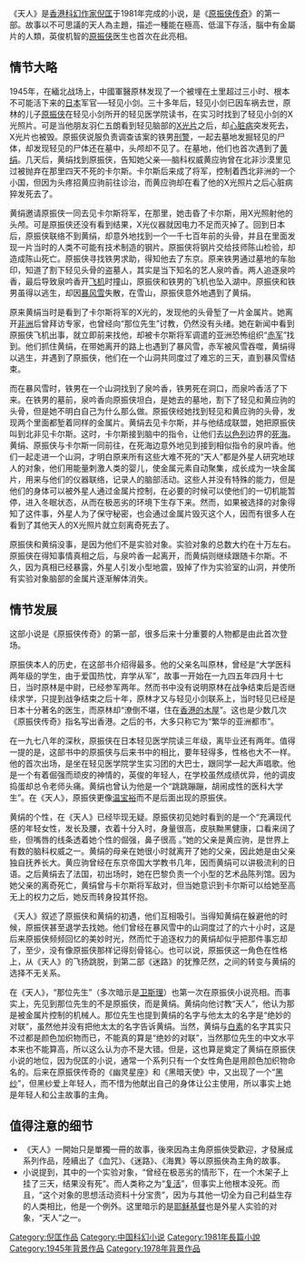 《天人》是[[香港|香港]][[科幻|科幻]][[作家|作家]][[倪匡|倪匡]]于1981年完成的小说，是《[[:原振俠系列|原振侠传奇]]》的第一部。故事以不可思議的天人為主題，描述一種能在極高、低溫下存活，腦中有金屬片的人類，英俊机智的[[原振侠|原振侠]]医生也首次在此亮相。

==情节大略==
1945年，在緬北战场上，中國軍醫原林发现了一个被埋在土里超过三小时、根本不可能活下来的[[日本|日本]]军官──轻见小剑。三十多年后，轻见小剑已因车祸去世，原林的儿子[[原振侠|原振侠]]在轻见小剑所开的轻见医学院读书，在实习时找到了轻见小剑的X光照片。可是当他朋友羽仁五朗看到轻见脑部的[[X光片|X光片]]之后，却[[心脏病|心脏病]]突发死去，X光片也被毁。原振侠说服负责调查该案的铁男[[刑警|刑警]]，一起去墓地发掘轻见的尸体，却发现轻见的尸体还在墓中，头颅却不见了。在墓地，他们也首次遇到了[[黄绢|黄绢]]。几天后，黄绢找到原振侠，告知她父亲──脑科权威黄应驹曾在北非沙漠里见过被抛弃在那里四天不死的卡尔斯。卡尔斯后来成了将军，控制着西北非洲的一个小国，但因为头疼招黄应驹前往诊治，而黄应驹却在看了他的X光照片之后心脏病猝发死去了。

黄绢邀请原振侠一同去见卡尔斯将军，在那里，她击昏了卡尔斯，用X光照射他的头颅。可是原振侠还没有看到结果，X光仪器就因电力不足而灭掉了。回到日本后，原振侠联络不到黄绢，却意外地找到一个一千七百年前的头骨，并且在里面发现一片当时的人类不可能有技术制造的钢片。原振侠将钢片交给技师陈山检验，却造成陈山死亡。原振侠寻找铁男求助，得知他去了东京。原来铁男通过墓地的车胎印，知道了割下轻见头骨的盗墓人，其实是当下知名的艺人泉吟香。两人追逐泉吟香，最后导致泉吟香开[[飞机|飞机]]时撞山，原振侠和铁男的飞机也坠入湖中。原振侠和铁男虽得以逃生，却因[[暴风雪|暴风雪]]失散，在雪山，原振侠意外地遇到了黄绢。

原来黄绢当时是看到了卡尔斯将军的X光的，发现他的头骨堑了一片金属片。她离开[[非洲|非洲]]后曾拜访专家，也曾经向“那位先生”讨教，仍然没有头绪。她在新闻中看到原振侠飞机出事，就立即前来找他，却被卡尔斯将军调遣的亚洲恐怖组织“[[赤军|赤军]]”找到。他们抓住黄绢，在带她离开的路上也遇到了暴风雪，赤军被风雪吞噬，黄绢得以逃生，并遇到了原振侠，他们在一个山洞共同度过了难忘的三天，直到暴风雪结束。

而在暴风雪时，铁男在一个山洞找到了泉吟香，铁男死在洞口，而泉吟香活了下来。在铁男的墓前，泉吟香向原振侠坦白，是她去的墓地，割下了轻见和黄应驹的头骨，但是她不明白自己为什么那么做。原振侠经她找到轻见和黄应驹的头骨，发现两个里面都堑着同样的金属片。黄绢去见卡尔斯，并与他结成联盟，她把原振侠叫到北非见卡尔斯。这时，卡尔斯接到脑中的指令，让他们去[[以色列|以色列]]边界的[[死海|死海]]。黄绢、原振侠与卡尔斯一同前往，在死海边意外地见到接到相似指令的泉吟香。他们一起走进一个山洞，才明白原来所有这些大难不死的“天人”都是外星人研究地球人的对象，他们用能量刺激人类的婴儿，使金属元素自动聚集，成长成为一块金属片，用来与他们的仪器联络，记录人的脑部活动。这些人并没有特殊的能力，但是他们的身体可以被外星人通过金属片控制，在必要的时候可以使他们的一切机能暂停，进入冬眠状态，从而在极恶劣的环境下生存下来。然而，如果被选择的对象得知了这件事，外星人为了保守秘密，也会通过金属片毁灭这个人，因而有很多人在看到了其他天人的X光照片就立刻离奇死去了。

原振侠和黄绢没事，是因为他们不是实验对象。实验对象的总数大约在十万左右。原振侠在得知事情真相之后，与泉吟香一起离开，而黄绢则继续跟随卡尔斯。不久，因为真相已经暴露，外星人引发小型地震，毁掉了作为实验室的山洞，并使所有实验对象脑部的金属片逐渐解体消失。

==情节发展==
这部小说是《原振侠传奇》的第一部，很多后来十分重要的人物都是由此首次登场。

原振侠本人的历史，在这部书介绍得最多。他的父亲名叫原林，曾经是“大学医科两年级的学生，由于爱国热忱，弃学从军”，故事一开始在一九四五年四月十七日，当时原林是中尉，已经参军两年。然而书中没有说明原林在战争结束后是否继续求学，只提到战争结束之后十年，原林才又与轻见小剑联系上，当时轻见已经是日本十分著名的医生，而原林却“潦倒不堪，住在[[寮屋|香港的木屋]]”。这也是少数几次《原振侠传奇》指名写出香港。之后的书，大多只称它为“繁华的亚洲都市”。

在一九七八年的深秋，原振侠在日本轻见医学院读三年级，离毕业还有两年。值得一提的是，这部书中的原振侠与后来书中的相比，要年轻得多，性格也大不一样。他的首次出场，是坐在轻见医学院学生实习团的大巴士，跟同学一起大声唱歌。他是一个有着倔强而顽皮的神情的，英俊的年轻人，在学校虽然成绩优异，他的调皮捣蛋却总令老师头痛。黄绢也曾认为他是一个“跳跳蹦蹦，胡闹成性的医科大学生”。在《天人》，原振侠更像[[温宝裕|温宝裕]]而不是后面出现的原振侠。

黄绢的个性，在《天人》已经毕现无疑。原振侠初见她时看到的是一个“充满现代感的年轻女性，发长及腰，衣着十分入时，身量很高，皮肤黝黑健康，口看来阔了些，但嘴唇的线条透着她个性的倔强，鼻子很高 。”她的父亲是黄应驹，是世界上有数的脑科权威之一。黄绢的母亲在她很小时就离开了她的父亲，因此她是由父亲独自抚养长大。黄应驹曾经在东京帝国大学教书几年，因而黄绢可以讲极流利的日语。之后黄绢去了法国，初出场时，她在巴黎负责一个小型的艺术品陈列馆。因为她父亲的离奇死亡，黄绢曾与卡尔斯将军敌对，但当她意识到卡尔斯可以给她至高无上的权力之后，她反而转身投其怀抱。

《天人》叙述了原振侠和黄绢的初遇，他们互相吸引。当得知黄绢在躲避他的时候，原振侠甚至退学去找她。他们曾经在暴风雪中的山洞度过了的六十小时，这是后来原振侠频频回忆的美妙时光，然而忙于追逐权力的黄绢却似乎把那件事忘却了，至少，没有像原振侠那样记得刻骨铭心。也可以说，原振侠这一角色在性格上，从《天人》的飞扬跳脱，到第二部《迷路》的犹豫茫然，之间的转变与黄绢的选择不无关系。

在《天人》，“那位先生”（多次暗示是[[卫斯理|卫斯理]]）也第一次在原振侠小说亮相。而事实上，先见到那位先生的不是原振侠，而是黄绢。黄绢向他讨教“天人”，他认为那是被金属片控制的机械人。那位先生也提到黄绢的名字与他太太的名字是“绝妙的对联”，虽然他并没有把他太太的名字告诉黄绢。当然，黄绢与[[白素|白素]]的名字其实只不过都是颜色加织物而已，不能真的算是“绝妙的对联”，当然那位先生的中文水平本来也不能算高，所以这么认为亦不是大错。但是，这也算是奠定了黄绢在原振侠小说的地位，因为倪匡的小说，通常一个系列只有一个女性角色是用颜色加织物命名的。后来在原振侠传奇的《幽灵星座》和《黑暗天使》中，又出现了一个“[[黑纱|黑纱]]”，但黑纱爱上年轻人，而不惜为他献出自己的身体让公主使用，所以事实上她是年轻人和公主故事的主角。

==值得注意的细节==
*《天人》一開始只是單獨一冊的故事，後來因為主角原振俠受歡迎，才發展成系列作品，陸續出了《血咒》、《迷路》、《海異》等以原振俠為主角的故事。
*小说提到，其中的一个实验对象，“曾经在极恶劣的情形下，在一个木架子上挂了三天，结果没有死”。而人类称之为“[[复活|复活]]”，但事实上他根本没死。而且，“这个对象的思想活动资料十分宝贵”，因为与其他一切全为自己利益生存的人类相比，他是一个例外。这里暗示的是[[耶稣|耶稣基督]]也是外星人实验的对象，“天人”之一。

[[Category:倪匡作品|Category:倪匡作品]]
[[Category:中国科幻小说|Category:中国科幻小说]]
[[Category:1981年長篇小說|Category:1981年長篇小說]]
[[Category:1945年背景作品|Category:1945年背景作品]]
[[Category:1978年背景作品|Category:1978年背景作品]]